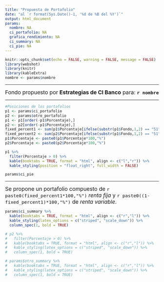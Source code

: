 ```yaml
---
title: "Propuesta de Portafolio"
date: "al `r format(Sys.Date()-1, '%d de %B del %Y')`"
output: html_document
params:
  nombre: NA
  ci_portafolio: NA
  grafica_rendimiento: NA
  ci_summary: NA
  ci_pie: NA
---
```


```r
knitr::opts_chunk$set(echo = FALSE, warning = FALSE, message = FALSE)
library(webshot)
library(knitr)
library(kableExtra)
nombre <- params$nombre
```

---

<span style="font-size: 1.25em;">Fondo propuesto por **Estrategias de CI Banco** para: **`r nombre`**</span>

---

```r
#Posiciones de los portafolios
p1 <- params$ci_portafolio
p2 <- params$otro_portafolio
p1 <- p1[order(-p1$Porcentaje),]
p2 <- p2[order(-p1$Porcentaje),]
fixed_percent1 <- sum(p1$Porcentaje[ifelse(substr(p1$Fondo,1,2) == "51", TRUE, FALSE)])
fixed_percent2 <- sum(p2$Porcentaje[ifelse(substr(p1$Fondo,1,2) == "51", TRUE, FALSE)])
p1$Porcentaje <- paste0(p1$Porcentaje*100,"%")
p2$Porcentaje <- paste0(p2$Porcentaje*100,"%")

p1 %>%
  filter(Porcentaje > 0) %>%
  kable(booktabs = TRUE, format = "html", align <- c("l","r")) %>%
  kable_styling(position = "float_right", full_width = FALSE)

params$ci_pie

```

---

<span style="font-size: 1.25em;">Se propone un portafolio compuesto de `r paste0(fixed_percent1*100,"%")` *renta fija* y `r paste0((1-fixed_percent1)*100,"%")` de *renta variable*.</span>


```r
params$ci_summary %>%
  kable(booktabs = TRUE, format = "html", align <- c("r","l")) %>%
  kable_styling(latex_options = c("striped", "scale_down")) %>%
  column_spec(1, bold = TRUE)

```


```r

# p2 %>%
#   filter(Porcentaje > 0) %>%
#   kable(booktabs = TRUE, format = "html", align <- c("r","l")) %>%
#   kable_styling(latex_options = c("striped", "scale_down")) %>%
#   column_spec(1, bold = TRUE)

# params$otro_summary %>%
#   kable(booktabs = TRUE, format = "html", align <- c("r","l")) %>%
#   kable_styling(latex_options = c("striped", "scale_down")) %>%
#   column_spec(1, bold = TRUE)

```

